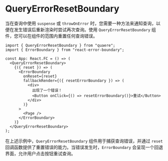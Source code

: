# QueryErrorResetBoundary

当在查询中使用 `suspense` 或 `throwOnError` 时，您需要一种方法来通知查询，以便在发生错误后重新渲染时尝试再次查询。使用 `QueryErrorResetBoundary` 组件，您可以在组件的范围内重置任何查询错误。

```tsx
import { QueryErrorResetBoundary } from "quaere";
import { ErrorBoundary } from "react-error-boundary";

const App: React.FC = () => (
  <QueryErrorResetBoundary>
    {({ reset }) => (
      <ErrorBoundary
        onReset={reset}
        fallbackRender={({ resetErrorBoundary }) => (
          <div>
            出现了一个错误！
            <Button onClick={() => resetErrorBoundary()}>重试</Button>
          </div>
        )}
      >
        <Page />
      </ErrorBoundary>
    )}
  </QueryErrorResetBoundary>
);
```

在上述示例中，`QueryErrorResetBoundary` 组件用于捕获查询错误，并通过 `reset` 回调函数提供了重置错误的能力。当错误发生时，`ErrorBoundary` 会呈现一个回退界面，允许用户点击按钮重试查询。
